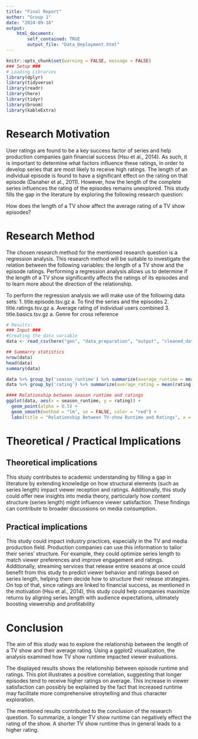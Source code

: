 ```yaml
---
title: "Final Report"
author: "Group 1"
date: "2024-09-18"
output: 
    html_document:
        self_contained: TRUE
        output_file: "Data_Deployment.html"
---
```


```r
knitr::opts_chunk$set(warning = FALSE, message = FALSE)
### Setup ###
# Loading Libraries
library(dplyr)
library(tidyverse)
library(readr)
library(here)
library(tidyr)
library(broom)
library(kableExtra)
```
# Research Motivation

User ratings are found to be a key success factor of series and help production companies gain financial success (Hsu et al., 2014). As such, it is important to determine what factors influence these ratings, in order to develop series that are most likely to receive high ratings. The length of an individual episode is found to have a significant effect on the rating on that episode (Danaher et al., 2011). However, how the length of the complete series influences the rating of the episodes remains unexplored. This study fills the gap in the literature by exploring the following research question: 

How does the length of a TV show affect the average rating of a TV show episodes?

# Research Method

The chosen research method for the mentioned research question is a regression analysis. This research method will be suitable to investigate the relation between the following variables: the length of a TV show and the episode ratings. Performing a regression analysis allows us to determine if the length of a TV show significantly affects the ratings of its episodes and to learn more about the direction of the relationship.

To perform the regression analysis we will make use of the following data sets: 1. title.episode.tsv.gz a. To find the series and the episodes 2. title.ratings.tsv.gz a. Average rating of individual users combined 3. title.basics.tsv.gz a. Genre for cross reference


```r
# Results:
### Input ###
#Creating the data variable
data <- read_csv(here("gen", "data_preparation", "output", "cleaned_data.csv"))

## Summarry statistics
nrow(data)
head(data)
summary(data)

data %>% group_by('season_runtime') %>% summarize(average_runtime = mean(season_runtime))
data %>% group_by('rating') %>% summarize(average_rating = mean(rating))

#### Relationship between season runtime and ratings
ggplot(data, aes(x = season_runtime, y = rating)) + 
  geom_point(alpha = 0.5) + 
  geom_smooth(method = "lm", se = FALSE, color = "red") + 
  labs(title = "Relationship Between TV-show Runtime and Ratings", x = "Season Runtime (minutes)", y = "Rating")

```

# Theoretical / Practical Implications

## Theoretical implications
This study contributes to academic understanding by filling a gap in literature by extending knowledge on how structural elements (such as series length) impact viewer reception and ratings. Additionally, this study could offer new insights into media theory, particularly how content structure (series length) might influence viewer satisfaction. These findings can contribute to broader discussions on media consumption. 

## Practical implications
This study could impact industry practices, especially in the TV and media production field. Production companies can use this information to tailor their series' structure. For example, they could optimize series length to match viewer preferences and improve engagement and ratings. Additionally, streaming services that release entire seasons at once could benefit from this study to predict viewer behavior and ratings based on series length, helping them decide how to structure their release strategies. On top of that, since ratings are linked to financial success, as mentioned in the motivation (Hsu et al., 2014), this study could help companies maximize returns by aligning series length with audience expectations, ultimately boosting viewership and profitability

# Conclusion

The aim of this study was to explore the relationship between the length of a TV show and their average rating. Using a ggplot2 visualization, the analysis examined how TV show runtime impacted viewer evaluations.

The displayed results shows the relationship between episode runtime and ratings. This plot illustrates a positive correlation, suggesting that longer episodes tend to receive higher ratings on average. This increase in viewer satisfaction can possibly be explained by the fact that increased runtime may facilitate more comprehensive stroytelling and thus character exploration. 

The mentioned results contributed to the conclusion of the research question. To summarize, a longer TV show runtime can negatively effect the rating of the show. A shorter TV show runtime thus in general leads to a higher rating. 
